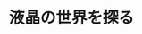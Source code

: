 ﻿---
title: "液晶の世界を探る"
category: "物質理工学院"
vol: "34"
interviewee: "竹添 秀男・石川謙 "
url: ""
tags: []
pdf: "34-4.pdf"
facephoto: ""
career: ""
preface: "液晶の分類と基本的な性質、および様々な液晶の解析方法のうち、SHG測定により液晶表面を解析する仕組みについての紹介。"
---
